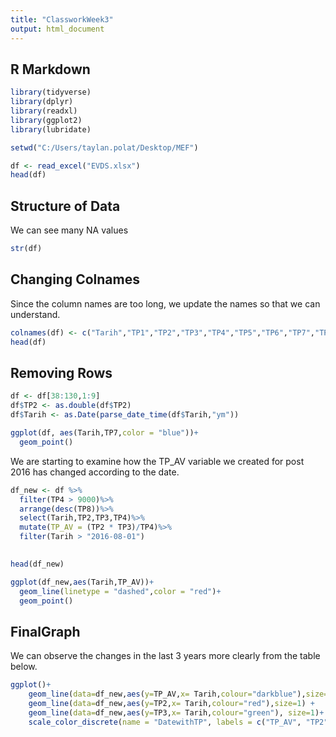 ---
title: "ClassworkWeek3"
output: html_document
---

## R Markdown

```{r}
library(tidyverse)
library(dplyr)
library(readxl)
library(ggplot2)
library(lubridate)

setwd("C:/Users/taylan.polat/Desktop/MEF")

df <- read_excel("EVDS.xlsx")
head(df)

```

## Structure of Data

We can see many NA values

```{r}
str(df)
```

## Changing Colnames

Since the column names are too long, we update the names so that we can understand.

```{r}
colnames(df) <- c("Tarih","TP1","TP2","TP3","TP4","TP5","TP6","TP7","TP8")
head(df)
```

## Removing Rows

```{r}
df <- df[38:130,1:9]
df$TP2 <- as.double(df$TP2)
df$Tarih <- as.Date(parse_date_time(df$Tarih,"ym"))
```

```{r}
ggplot(df, aes(Tarih,TP7,color = "blue"))+
  geom_point()
```

We are starting to examine how the TP_AV variable we created for post 2016 has changed according to the date.

```{r}
df_new <- df %>%
  filter(TP4 > 9000)%>%
  arrange(desc(TP8))%>%
  select(Tarih,TP2,TP3,TP4)%>%
  mutate(TP_AV = (TP2 * TP3)/TP4)%>%
  filter(Tarih > "2016-08-01")
  
```

```{r}
head(df_new)
```

```{r}
ggplot(df_new,aes(Tarih,TP_AV))+
  geom_line(linetype = "dashed",color = "red")+
  geom_point()
```

## FinalGraph

We can observe the changes in the last 3 years more clearly from the table below.

```{r}
ggplot()+
    geom_line(data=df_new,aes(y=TP_AV,x= Tarih,colour="darkblue"),size=1 )+
    geom_line(data=df_new,aes(y=TP2,x= Tarih,colour="red"),size=1) +
    geom_line(data=df_new,aes(y=TP3,x= Tarih,colour="green"), size=1)+   
    scale_color_discrete(name = "DatewithTP", labels = c("TP_AV", "TP2","TP3"))
```